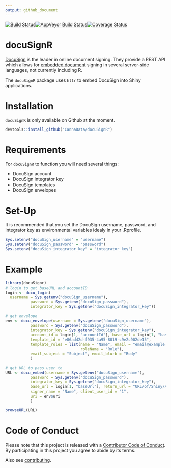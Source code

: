 ```yaml
---
output: github_document
---
```


[![Build Status](https://travis-ci.org/CannaData/docuSignr.svg?branch=master)](https://travis-ci.org/CannaData/docuSignr)[![AppVeyor Build Status](https://ci.appveyor.com/api/projects/status/github/CannaData/docuSignR?branch=master&svg=true)](https://ci.appveyor.com/project/CannaData/docuSignR)[![Coverage Status](https://img.shields.io/codecov/c/github/CannaData/docuSignr/master.svg)](https://codecov.io/github/CannaData/docuSignr?branch=master)

# docuSignR

[DocuSign](https://www.docusign.com/) is the leader in online document signing. They provide a REST API which allows for [embedded document](https://www.docusign.com/developer-center/recipes/signing-from-your-app) signing in several server-side languages, not currently including R. 

The `docuSignR` package uses `httr` to embed DocuSign into Shiny applications. 

# Installation

`docuSignR` is only available on Github at the moment.

```R
devtools::install_github("CannaData/docuSignR")
```

# Requirements

For `docuSignR` to function you will need several things:

- DocuSign account
- DocuSign integrator key
- DocuSign templates
- DocuSign envelopes

# Set-Up

It is recommended that you set the DocuSign username, password, and integrator key as environmental variables idealy in your .Rprofile.

```R
Sys.setenv("docuSign_username" = "username")
Sys.setenv("docuSign_password" = "password")
Sys.setenv("docuSign_integrator_key" = "integrator_key")
```

# Example

```R
library(docuSignr)
# login to get baseURL and accountID
login <- docu_login(
  username = Sys.getenv("docuSign_username"),
           password = Sys.getenv("docuSign_password"),
           integrator_key = Sys.getenv("docuSign_integrator_key"))

# get envelope
env <- docu_envelope(username = Sys.getenv("docuSign_username"),
           password = Sys.getenv("docuSign_password"),
           integrator_key = Sys.getenv("docuSign_integrator_key"),
           account_id = login[1, "accountId"], base_url = login[1, "baseUrl"], 
           template_id = "e86ad42d-f935-4a95-8019-c9e2c902de15",
           template_roles = list(name = "Name", email = "email@example.com",
                                 roleName = "Role"),
           email_subject = "Subject", email_blurb = "Body"
           )

# get URL to pass user to
URL <- docu_embed(username = Sys.getenv("docuSign_username"),
           password = Sys.getenv("docuSign_password"),
           integrator_key = Sys.getenv("docuSign_integrator_key"),
           base_url = login[1, "baseUrl"], return_url = "URL/of/Shiny/App",
           signer_name = "Name", client_user_id = "1", 
           uri = env$uri
           )

browseURL(URL)

```

# Code of Conduct

Please note that this project is released with a [Contributor Code of Conduct](CONDUCT.md). By participating in this project you agree to abide by its terms.

Also see [contributing](CONTRIBUTE.md).
